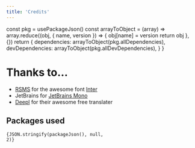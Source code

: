 ```yaml
---
title: 'Credits'
---
```


  const pkg = usePackageJson()
  const arrayToObject = (array) =>
    array.reduce((obj, { name, version }) => {
      obj[name] = version
      return obj
    }, {})
  return {
    dependencies: arrayToObject(pkg.allDependencies),
    devDependencies: arrayToObject(pkg.allDevDependencies),
  }
}

# Thanks to…

- [RSMS](https://twitter.com/rsms) for the awesome font [Inter](https://rsms.me/inter/)
- JetBrains for [JetBrains Mono](https://www.jetbrains.com/lp/mono/)
- [Deepl](https://www.deepl.com/translator) for their awesome free translater

## Packages used

<Code language="json">{JSON.stringify(packageJson(), null, 2)}</Code>
